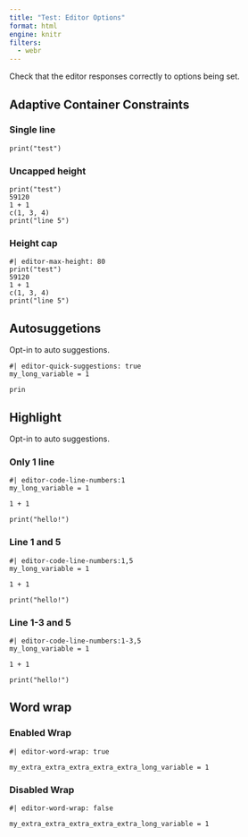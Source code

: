 ```yaml
---
title: "Test: Editor Options"
format: html
engine: knitr
filters:
  - webr
---
```


Check that the editor responses correctly to options being set. 

## Adaptive Container Constraints 

### Single line

```webr-r
print("test")
```

### Uncapped height

```webr-r
print("test")
59120
1 + 1
c(1, 3, 4)
print("line 5")
```

### Height cap

```webr-r
#| editor-max-height: 80
print("test")
59120
1 + 1
c(1, 3, 4)
print("line 5")
```

## Autosuggetions

Opt-in to auto suggestions.

```webr-r
#| editor-quick-suggestions: true
my_long_variable = 1

prin
```


## Highlight

Opt-in to auto suggestions.

### Only 1 line 
```webr-r
#| editor-code-line-numbers:1
my_long_variable = 1

1 + 1

print("hello!")
```

### Line 1 and 5 
```webr-r
#| editor-code-line-numbers:1,5
my_long_variable = 1

1 + 1

print("hello!")
```

### Line 1-3 and 5 

```webr-r
#| editor-code-line-numbers:1-3,5
my_long_variable = 1

1 + 1

print("hello!")
```


## Word wrap

### Enabled Wrap
```webr-r
#| editor-word-wrap: true

my_extra_extra_extra_extra_extra_long_variable = 1
```

### Disabled Wrap
```webr-r
#| editor-word-wrap: false

my_extra_extra_extra_extra_extra_long_variable = 1
```
